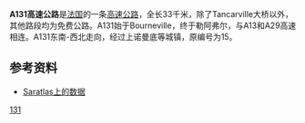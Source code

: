 '''A131高速公路'''是[[法国|法国]]的一条[[高速公路|高速公路]]，全长33千米，除了Tancarville大桥以外，其他路段均为免费公路。A131始于Bourneville，终于勒阿弗尔，与A13和A29高速相连。A131东南-西北走向，经过上诺曼底等城镇，原编号为15。

==参考资料==
*[http://saratlas.free.fr/index.php?page=autoroute&route=a131&lang=fr Saratlas上的数据]{{Wayback|url=http://saratlas.free.fr/index.php?page=autoroute&route=a131&lang=fr |date=20160303173935 }}{{fr}}

{{法国高速公路}}
[[Category:法国高速公路|131]]